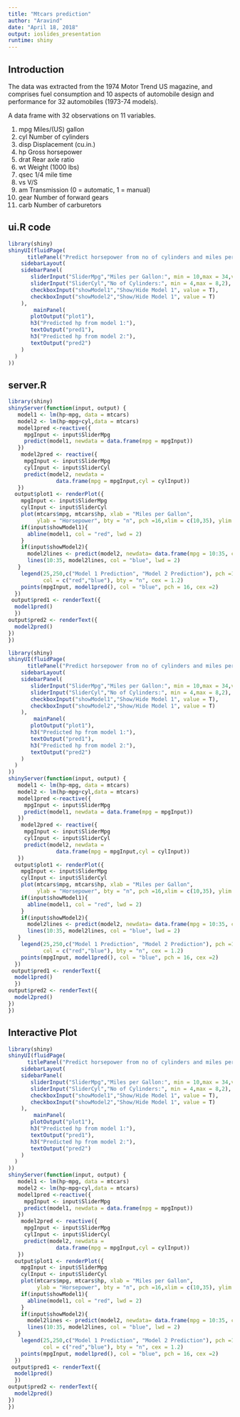 ```yaml
---
title: "Mtcars prediction"
author: "Aravind"
date: "April 18, 2018"
output: ioslides_presentation
runtime: shiny
---
```




## Introduction

The data was extracted from the 1974 Motor Trend US magazine, and comprises fuel consumption and 10 aspects of automobile design and performance for 32 automobiles (1973-74 models).

A data frame with 32 observations on 11 variables.

1.   mpg	 Miles/(US) gallon
2.	 cyl	 Number of cylinders
3.   disp	 Displacement (cu.in.)
4.	 hp	 Gross horsepower
5.	 drat	 Rear axle ratio
6.	 wt	 Weight (1000 lbs)
7.	 qsec	 1/4 mile time
8.	 vs	 V/S
9.	 am	 Transmission (0 = automatic, 1 = manual)
10.	 gear	 Number of forward gears
11.	 carb	 Number of carburetors

## ui.R code

```r
library(shiny)
shinyUI(fluidPage(
      titlePanel("Predict horsepower from no of cylinders and miles per gallon"),
    sidebarLayout(
    sidebarPanel(
       sliderInput("SliderMpg","Miles per Gallon:", min = 10,max = 34,value = 30),
       sliderInput("SliderCyl","No of Cylinders:", min = 4,max = 8,2),
       checkboxInput("showModel1","Show/Hide Model 1", value = T),
       checkboxInput("showModel2","Show/Hide Model 1", value = T)
    ),
        mainPanel(
       plotOutput("plot1"),
       h3("Predicted hp from model 1:"),
       textOutput("pred1"),
       h3("Predicted hp from model 2:"),
       textOutput("pred2")
    )
  )
))

```

## server.R

```r
library(shiny)
shinyServer(function(input, output) {
   model1 <- lm(hp~mpg, data = mtcars)
   model2 <- lm(hp~mpg+cyl,data = mtcars)
   model1pred <-reactive({
     mpgInput <- input$SliderMpg
     predict(model1, newdata = data.frame(mpg = mpgInput))
   })
    model2pred <- reactive({
     mpgInput <- input$SliderMpg
     cylInput <- input$SliderCyl
     predict(model2, newdata = 
               data.frame(mpg = mpgInput,cyl = cylInput))
   })
  output$plot1 <- renderPlot({
    mpgInput <- input$SliderMpg
    cylInput <- input$SliderCyl
    plot(mtcars$mpg, mtcars$hp, xlab = "Miles per Gallon",
         ylab = "Horsepower", bty = "n", pch =16,xlim = c(10,35), ylim = c(50,350))
    if(input$showModel1){
      abline(model1, col = "red", lwd = 2)
    }
    if(input$showModel2){
      model2lines <- predict(model2, newdata= data.frame(mpg = 10:35, cyl = cylInput))
      lines(10:35, model2lines, col = "blue", lwd = 2)
   }
    legend(25,250,c("Model 1 Prediction", "Model 2 Prediction"), pch =16,
           col = c("red","blue"), bty = "n", cex = 1.2)
    points(mpgInput, model1pred(), col = "blue", pch = 16, cex =2)
  })
 output$pred1 <- renderText({
  model1pred()
  })
output$pred2 <- renderText({
  model2pred()
})
})
```


```r
library(shiny)
shinyUI(fluidPage(
      titlePanel("Predict horsepower from no of cylinders and miles per gallon"),
    sidebarLayout(
    sidebarPanel(
       sliderInput("SliderMpg","Miles per Gallon:", min = 10,max = 34,value = 30),
       sliderInput("SliderCyl","No of Cylinders:", min = 4,max = 8,2),
       checkboxInput("showModel1","Show/Hide Model 1", value = T),
       checkboxInput("showModel2","Show/Hide Model 1", value = T)
    ),
        mainPanel(
       plotOutput("plot1"),
       h3("Predicted hp from model 1:"),
       textOutput("pred1"),
       h3("Predicted hp from model 2:"),
       textOutput("pred2")
    )
  )
))
shinyServer(function(input, output) {
   model1 <- lm(hp~mpg, data = mtcars)
   model2 <- lm(hp~mpg+cyl,data = mtcars)
   model1pred <-reactive({
     mpgInput <- input$SliderMpg
     predict(model1, newdata = data.frame(mpg = mpgInput))
   })
    model2pred <- reactive({
     mpgInput <- input$SliderMpg
     cylInput <- input$SliderCyl
     predict(model2, newdata = 
               data.frame(mpg = mpgInput,cyl = cylInput))
   })
  output$plot1 <- renderPlot({
    mpgInput <- input$SliderMpg
    cylInput <- input$SliderCyl
    plot(mtcars$mpg, mtcars$hp, xlab = "Miles per Gallon",
         ylab = "Horsepower", bty = "n", pch =16,xlim = c(10,35), ylim = c(50,350))
    if(input$showModel1){
      abline(model1, col = "red", lwd = 2)
    }
    if(input$showModel2){
      model2lines <- predict(model2, newdata= data.frame(mpg = 10:35, cyl = cylInput))
      lines(10:35, model2lines, col = "blue", lwd = 2)
   }
    legend(25,250,c("Model 1 Prediction", "Model 2 Prediction"), pch =16,
           col = c("red","blue"), bty = "n", cex = 1.2)
    points(mpgInput, model1pred(), col = "blue", pch = 16, cex =2)
  })
 output$pred1 <- renderText({
  model1pred()
  })
output$pred2 <- renderText({
  model2pred()
})
})
```


## Interactive Plot

```r
library(shiny)
shinyUI(fluidPage(
      titlePanel("Predict horsepower from no of cylinders and miles per gallon"),
    sidebarLayout(
    sidebarPanel(
       sliderInput("SliderMpg","Miles per Gallon:", min = 10,max = 34,value = 30),
       sliderInput("SliderCyl","No of Cylinders:", min = 4,max = 8,2),
       checkboxInput("showModel1","Show/Hide Model 1", value = T),
       checkboxInput("showModel2","Show/Hide Model 1", value = T)
    ),
        mainPanel(
       plotOutput("plot1"),
       h3("Predicted hp from model 1:"),
       textOutput("pred1"),
       h3("Predicted hp from model 2:"),
       textOutput("pred2")
    )
  )
))
shinyServer(function(input, output) {
   model1 <- lm(hp~mpg, data = mtcars)
   model2 <- lm(hp~mpg+cyl,data = mtcars)
   model1pred <-reactive({
     mpgInput <- input$SliderMpg
     predict(model1, newdata = data.frame(mpg = mpgInput))
   })
    model2pred <- reactive({
     mpgInput <- input$SliderMpg
     cylInput <- input$SliderCyl
     predict(model2, newdata = 
               data.frame(mpg = mpgInput,cyl = cylInput))
   })
  output$plot1 <- renderPlot({
    mpgInput <- input$SliderMpg
    cylInput <- input$SliderCyl
    plot(mtcars$mpg, mtcars$hp, xlab = "Miles per Gallon",
         ylab = "Horsepower", bty = "n", pch =16,xlim = c(10,35), ylim = c(50,350))
    if(input$showModel1){
      abline(model1, col = "red", lwd = 2)
    }
    if(input$showModel2){
      model2lines <- predict(model2, newdata= data.frame(mpg = 10:35, cyl = cylInput))
      lines(10:35, model2lines, col = "blue", lwd = 2)
   }
    legend(25,250,c("Model 1 Prediction", "Model 2 Prediction"), pch =16,
           col = c("red","blue"), bty = "n", cex = 1.2)
    points(mpgInput, model1pred(), col = "blue", pch = 16, cex =2)
  })
 output$pred1 <- renderText({
  model1pred()
  })
output$pred2 <- renderText({
  model2pred()
})
})
```



